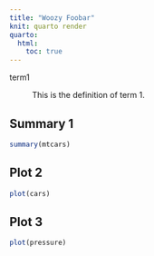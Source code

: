 ```yaml
---
title: "Woozy Foobar"
knit: quarto render
quarto:
  html:
    toc: true
---
```


term1

:   This is the definition of term 1.

## Summary 1

```r
summary(mtcars)
```

## Plot 2

```r
plot(cars)
```

## Plot 3

```r
plot(pressure)
```
